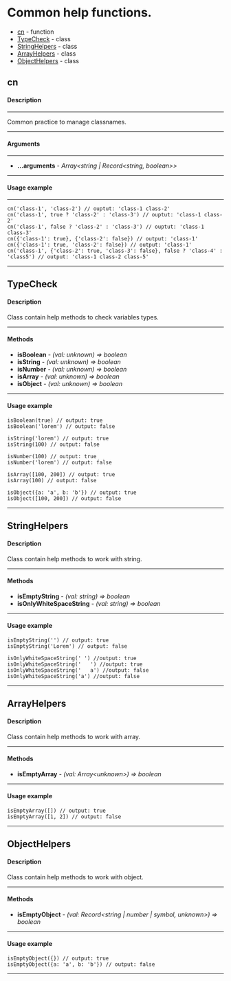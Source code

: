 
<Meta title="Helpers" />

# Common help functions.

- [cn](#cn) - function
- [TypeCheck](#TypeCheck) - class
- [StringHelpers](#StringHelpers) - class
- [ArrayHelpers](#ArrayHelpers) - class
- [ObjectHelpers](#ObjectHelpers) - class


<h2 id="cn">cn</h2>

#### Description

---

Common practice to manage classnames.

---

#### Arguments

---

- **...arguments** -  *Array\<string | Record\<string, boolean\>\>*

---

#### Usage example

---

```TS
cn('class-1', 'class-2') // ouptut: 'class-1 class-2'
cn('class-1', true ? 'class-2' : 'class-3') // ouptut: 'class-1 class-2'
cn('class-1', false ? 'class-2' : 'class-3') // ouptut: 'class-1 class-3'
cn({'class-1': true}, {'class-2': false}) // output: 'class-1'
cn({'class-1': true, 'class-2': false}) // output: 'class-1'
cn('class-1', {'class-2': true, 'class-3': false}, false ? 'class-4' : 'class5') // output: 'class-1 class-2 class-5'
```

---

<h2 id="TypeCheck">TypeCheck</h2>

#### Description

Class contain help methods to check variables types.

---

#### Methods

- **isBoolean** - *(val: unknown) => boolean*
- **isString** - *(val: unknown) => boolean*
- **isNumber** - *(val: unknown) => boolean*
- **isArray** - *(val: unknown) => boolean*
- **isObject** - *(val: unknown) => boolean*

---

#### Usage example

```TS
isBoolean(true) // output: true
isBoolean('lorem') // output: false

isString('lorem') // output: true
isString(100) // output: false

isNumber(100) // output: true
isNumber('lorem') // output: false

isArray([100, 200]) // output: true
isArray(100) // output: false

isObject({a: 'a', b: 'b'}) // output: true
isObject([100, 200]) // output: false
```

---

<h2 id="StringHelpers">StringHelpers</h2>

#### Description

Class contain help methods to work with string.

---

#### Methods

- **isEmptyString** - *(val: string) => boolean*
- **isOnlyWhiteSpaceString** - *(val: string) => boolean*

---

#### Usage example

```TS
isEmptyString('') // output: true
isEmptyString('Lorem') // output: false

isOnlyWhiteSpaceString(' ') //output: true
isOnlyWhiteSpaceString('   ') //output: true
isOnlyWhiteSpaceString('   a') //output: false
isOnlyWhiteSpaceString('a') //output: false
```

---

<h2 id="ArrayHelpers">ArrayHelpers</h2>

#### Description

Class contain help methods to work with array.

---

#### Methods

- **isEmptyArray** - *(val: Array\<unknown\>) => boolean*

---

#### Usage example

```TS
isEmptyArray([]) // output: true
isEmptyArray([1, 2]) // output: false
```

---

<h2 id="ObjectHelpers">ObjectHelpers</h2>

#### Description

Class contain help methods to work with object.

---

#### Methods

- **isEmptyObject** - *(val: Record\<string | number | symbol, unknown\>) => boolean*

---

#### Usage example

```TS
isEmptyObject({}) // output: true
isEmptyObject({a: 'a', b: 'b'}) // output: false
```

---
